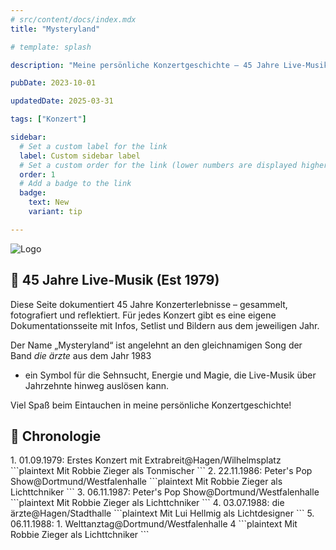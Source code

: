 ```yaml
---
# src/content/docs/index.mdx
title: "Mysteryland"

# template: splash

description: "Meine persönliche Konzertgeschichte – 45 Jahre Live-Musik, dokumentiert mit Bildern und Erinnerungen."

pubDate: 2023-10-01

updatedDate: 2025-03-31

tags: ["Konzert"]

sidebar:
  # Set a custom label for the link
  label: Custom sidebar label
  # Set a custom order for the link (lower numbers are displayed higher up)
  order: 1
  # Add a badge to the link
  badge:
    text: New
    variant: tip

---
```


![Logo](../../assets/mysteryland.png)

## 🎸 45 Jahre Live-Musik (Est 1979)

Diese Seite dokumentiert 45 Jahre Konzerterlebnisse – gesammelt, fotografiert und reflektiert. 
Für jedes Konzert gibt es eine eigene Dokumentationsseite mit Infos, Setlist und Bildern aus dem jeweiligen Jahr.

Der Name „Mysteryland“ ist angelehnt an den gleichnamigen Song der Band *die ärzte* aus dem Jahr 1983 

- ein Symbol für die Sehnsucht, Energie und Magie, die Live-Musik über Jahrzehnte hinweg auslösen kann.

Viel Spaß beim Eintauchen in meine persönliche Konzertgeschichte!

## 📅 Chronologie

<Steps>
1. 01.09.1979: Erstes Konzert mit Extrabreit@Hagen/Wilhelmsplatz
    ```plaintext
    Mit Robbie Zieger als Tonmischer
    ```
2. 22.11.1986: Peter's Pop Show@Dortmund/Westfalenhalle
    ```plaintext
    Mit Robbie Zieger als Lichttchniker
    ```
3. 06.11.1987: Peter's Pop Show@Dortmund/Westfalenhalle
    ```plaintext
    Mit Robbie Zieger als Lichttchniker
    ```
4. 03.07.1988: die ärzte@Hagen/Stadthalle
    ```plaintext
    Mit Lui Hellmig als Lichtdesigner
    ```
5. 06.11.1988: 1. Welttanztag@Dortmund/Westfalenhalle 4
    ```plaintext
    Mit Robbie Zieger als Lichttchniker
    ```
</Steps>